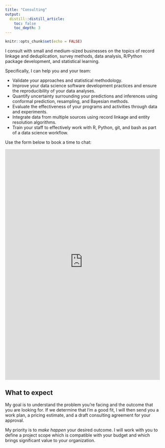 ```yaml
---
title: "Consulting"
output:
  distill::distill_article:
    toc: false
    toc_depth: 3
---
```


```r
knitr::opts_chunk$set(echo = FALSE)
```

I consult with small and medium-sized businesses on the topics of record linkage and deduplication, survey methods, data analysis, R/Python package development, and statistical learning. 

Specifically, I can help you and your team:

- Validate your approaches and statistical methodology.
- Improve your data science software development practices and ensure the reproducibility of your data analyses.
- Quantify uncertainty surrounding your predictions and inferences using conformal prediction, resampling, and Bayesian methods.
- Evaluate the effectiveness of your programs and activities through data and experiments.
- Integrate data from multiple sources using record linkage and entity resolution algorithms.
- Train your staff to effectively work with R, Python, git, and bash as part of a data science workflow.

Use the form below to book a time to chat:

<iframe width='100%' height='750px' src='https://olivierbinette.zohobookings.com/portal-embed#/customer/1' frameborder='0' allowfullscreen='' > </iframe>


## What to expect

My goal is to understand the problem you're facing and the outcome that you are looking for. If we determine that I'm a good fit, I will then send you a work plan, a pricing estimate, and a draft consulting agreement for your approval.

My priority is to *make happen* your desired outcome. I will work with you to define a project scope which is compatible with your budget and which brings significant value to your organization.


